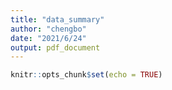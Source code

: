 ```yaml
---
title: "data_summary"
author: "chengbo"
date: "2021/6/24"
output: pdf_document
---
```


```r
knitr::opts_chunk$set(echo = TRUE)
```


